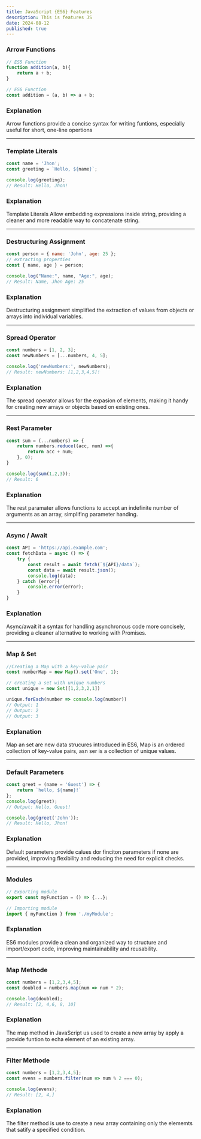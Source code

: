 ```yaml
---
title: JavaScript {ES6} Features
description: This is features JS
date: 2024-08-12
published: true
---
```


### Arrow Functions

```js {7} showLineNumbers
// ES5 Function
function addition(a, b){
    return a + b;
}

// ES6 Function
const addition = (a, b) => a + b;

```
### Explanation
<Callout type="warning">
    Arrow functions provide a concise syntax for writing funtions, especially useful for short, one-line opertions
</Callout>

----------------------------------------------------------------

### Template Literals

```js {2} showLineNumbers
const name = 'Jhon';
const greeting = `Hello, ${name}`;

console.log(greeting);
// Result: Hello, Jhon!

```
### Explanation
<Callout type="warning">
    Template Literals Allow embedding expressions inside string, providing a cleaner and more readable way to concatenate string.
</Callout>

----------------------------------------------------------------

### Destructuring Assignment

```js {5} showLineNumbers
const person = { name: 'John', age: 25 };
// extracting properties
const { name, age } = person;

console.log("Name:", name, "Age:", age);
// Result: Name, Jhon Age: 25

```
### Explanation
<Callout type="warning">
    Destructuring assignment simplified the extraction of values from objects or arrays into individual variables.
</Callout>

----------------------------------------------------------------

### Spread Operator

```js {2} showLineNumbers
const numbers = [1, 2, 3];
const newNumbers = [...numbers, 4, 5];

console.log('newNumbers:', newNumbers);
// Result: newNumbers: [1,2,3,4,5]!

```
### Explanation
<Callout type="warning">
    The spread operator allows for the expasion of elements, making it handy for creating new arrays or objects based on existing ones.
</Callout>

----------------------------------------------------------------

### Rest Parameter

```js {7} showLineNumbers
const sum = (...numbers) => {
    return numbers.reduce((acc, num) =>{
        return acc + num;
    }, 0);
}

console.log(sum(1,2,3));
// Result: 6

```
### Explanation
<Callout type="warning">
    The rest paramater allows functions to accept an indefinite number of arguments as an array, simplifing parameter handing.
</Callout>

----------------------------------------------------------------

### Async / Await

```js {2} showLineNumbers
const API = 'https://api.example.com';
const fetchData = async () => {
    try {
        const result = await fetch(`${API}/data`);
        const data = await result.json();
        console.log(data);
    } catch (error){
        console.error(error);
    }
}

```
### Explanation
<Callout type="warning">
    Async/await it a syntax for handling asynchronous code more concisely, providing a cleaner alternative to working with Promises.
</Callout>

----------------------------------------------------------------

### Map & Set

```js {2} showLineNumbers
//Creating a Map with a key-value pair
const numberMap = new Map().set('One', 1);

// creating a set with unique numbers
const unique = new Set([1,2,3,2,1])

unique.forEach(number => console.log(number))
// Output: 1
// Output: 2
// Output: 3
```
### Explanation
<Callout type="warning">
    Map an set are new data strucures introduced in ES6, Map is an ordered collection of key-value pairs, asn ser is a collection of unique values.
</Callout>

----------------------------------------------------------------

### Default Parameters

```js {2} showLineNumbers
const greet = (name = 'Guest') => {
    return `hello, ${name}!`
};
console.log(greet);
// Output: Hello, Guest!

console.log(greet('John'));
// Result: Hello, Jhon!

```
### Explanation
<Callout type="warning">
    Default parameters provide calues dor finciton parameters if none are provided, improving flexibility and reducing the need for explicit checks.
</Callout>

----------------------------------------------------------------

### Modules

```js {2} showLineNumbers
// Exporting module
export const myFunction = () => {...};

// Importing module
import { myFunction } from './myModule';

```
### Explanation
<Callout type="warning">
    ES6 modules provide a clean and organized way to structure and import/export code, improving maintainability and reusability.
</Callout>

----------------------------------------------------------------

### Map Methode

```js {2} showLineNumbers
const numbers = [1,2,3,4,5];
const doubled = numbers.map(num => num * 2);

console.log(doubled);
// Result: [2, 4,6, 8, 10]

```
### Explanation
<Callout type="warning">
    The map method in JavaScript us used to create a new array by apply a provide funtion to echa element of an existing array.
</Callout>

----------------------------------------------------------------

### Filter Methode

```js {2} showLineNumbers
const numbers = [1,2,3,4,5];
const evens = numbers.filter(num => num % 2 === 0);

console.log(evens);
// Result: [2, 4,]

```

### Explanation
<Callout type="warning">
    The filter method is use to create a new array containing only the elememts that satify a specified condition.
</Callout>